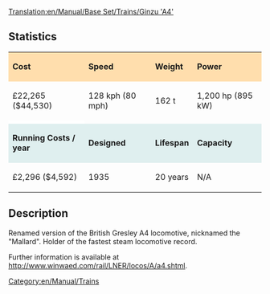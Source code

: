 [[Translation:en/Manual/Base Set/Trains/Ginzu 'A4']]
==Statistics==

{| cellspacing="3" align="center"

|style="background:#ffdead;"| '''Cost'''
|style="background:#ffdead;"| '''Speed'''
|style="background:#ffdead;"| '''Weight'''
|style="background:#ffdead;"| '''Power'''
|-
| £22,265 ($44,530)
| 128 kph (80 mph)
| 162 t
| 1,200 hp (895 kW)
|-
|style="background:white;"colspan='4'| 
|-
|style="background:#dfefef;"|'''Running Costs / year'''
|style="background:#dfefef;"|'''Designed'''
|style="background:#dfefef;"|'''Lifespan'''
|style="background:#dfefef;"|'''Capacity'''
|-
| £2,296 ($4,592)
| 1935
| 20 years
| N/A
|}

==Description==

Renamed version of the British Gresley A4 locomotive, nicknamed the "Mallard". Holder of the fastest steam locomotive record. 

Further information is available at http://www.winwaed.com/rail/LNER/locos/A/a4.shtml.

[[Category:en/Manual/Trains]]